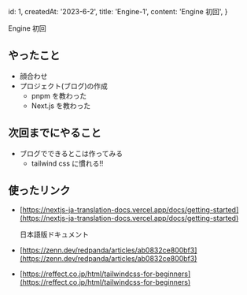   id: 1,
  createdAt: '2023-6-2',
  title: 'Engine-1',
  content: 'Engine 初回',
}

Engine 初回

## やったこと

- 顔合わせ
- プロジェクト(ブログ)の作成
  - pnpm を教わった
  - Next.js を教わった

## 次回までにやること

- ブログでできるとこは作ってみる
  - tailwind css に慣れる!!

## 使ったリンク

- [https://nextjs-ja-translation-docs.vercel.app/docs/getting-started](https://nextjs-ja-translation-docs.vercel.app/docs/getting-started)

  日本語版ドキュメント

- [https://zenn.dev/redpanda/articles/ab0832ce800bf3](https://zenn.dev/redpanda/articles/ab0832ce800bf3)
- [https://reffect.co.jp/html/tailwindcss-for-beginners](https://reffect.co.jp/html/tailwindcss-for-beginners)
